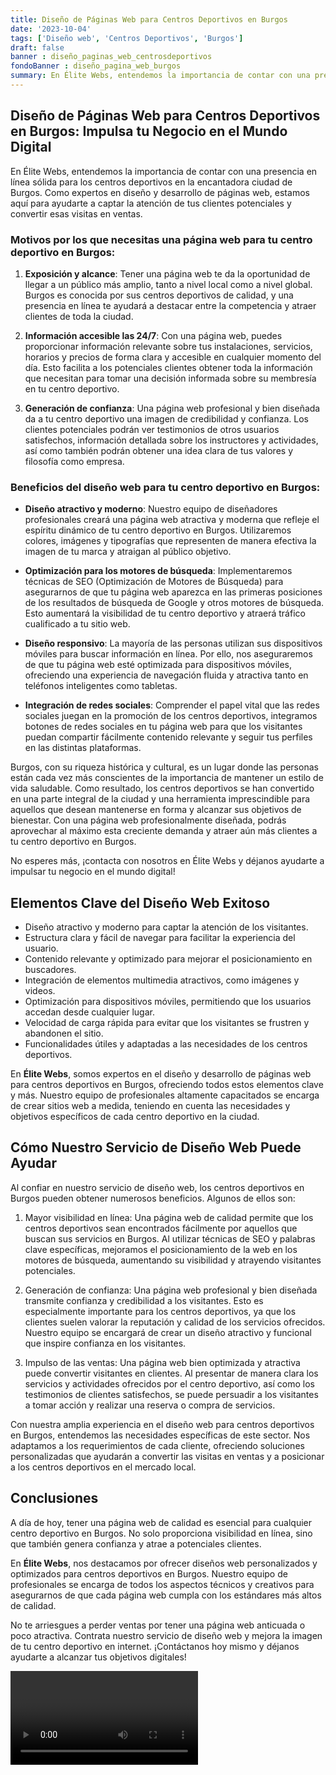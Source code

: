 ```yaml
---
title: Diseño de Páginas Web para Centros Deportivos en Burgos
date: '2023-10-04'
tags: ['Diseño web', 'Centros Deportivos', 'Burgos']
draft: false
banner : diseño_paginas_web_centrosdeportivos
fondoBanner : diseño_pagina_web_burgos
summary: En Élite Webs, entendemos la importancia de contar con una presencia en línea sólida para los centros deportivos en la encantadora ciudad de Burgos. Como expertos en diseño y desarrollo de páginas web, estamos aquí para ayudarte a captar la atención de tus clientes potenciales y convertir esas visitas en ventas.
---
```


## Diseño de Páginas Web para Centros Deportivos en Burgos: Impulsa tu Negocio en el Mundo Digital

En Élite Webs, entendemos la importancia de contar con una presencia en línea sólida para los centros deportivos en la encantadora ciudad de Burgos. Como expertos en diseño y desarrollo de páginas web, estamos aquí para ayudarte a captar la atención de tus clientes potenciales y convertir esas visitas en ventas.

### Motivos por los que necesitas una página web para tu centro deportivo en Burgos:

1. **Exposición y alcance**: Tener una página web te da la oportunidad de llegar a un público más amplio, tanto a nivel local como a nivel global. Burgos es conocida por sus centros deportivos de calidad, y una presencia en línea te ayudará a destacar entre la competencia y atraer clientes de toda la ciudad.

2. **Información accesible las 24/7**: Con una página web, puedes proporcionar información relevante sobre tus instalaciones, servicios, horarios y precios de forma clara y accesible en cualquier momento del día. Esto facilita a los potenciales clientes obtener toda la información que necesitan para tomar una decisión informada sobre su membresía en tu centro deportivo.

3. **Generación de confianza**: Una página web profesional y bien diseñada da a tu centro deportivo una imagen de credibilidad y confianza. Los clientes potenciales podrán ver testimonios de otros usuarios satisfechos, información detallada sobre los instructores y actividades, así como también podrán obtener una idea clara de tus valores y filosofía como empresa.

### Beneficios del diseño web para tu centro deportivo en Burgos:

- **Diseño atractivo y moderno**: Nuestro equipo de diseñadores profesionales creará una página web atractiva y moderna que refleje el espíritu dinámico de tu centro deportivo en Burgos. Utilizaremos colores, imágenes y tipografías que representen de manera efectiva la imagen de tu marca y atraigan al público objetivo.

- **Optimización para los motores de búsqueda**: Implementaremos técnicas de SEO (Optimización de Motores de Búsqueda) para asegurarnos de que tu página web aparezca en las primeras posiciones de los resultados de búsqueda de Google y otros motores de búsqueda. Esto aumentará la visibilidad de tu centro deportivo y atraerá tráfico cualificado a tu sitio web.

- **Diseño responsivo**: La mayoría de las personas utilizan sus dispositivos móviles para buscar información en línea. Por ello, nos aseguraremos de que tu página web esté optimizada para dispositivos móviles, ofreciendo una experiencia de navegación fluida y atractiva tanto en teléfonos inteligentes como tabletas.

- **Integración de redes sociales**: Comprender el papel vital que las redes sociales juegan en la promoción de los centros deportivos, integramos botones de redes sociales en tu página web para que los visitantes puedan compartir fácilmente contenido relevante y seguir tus perfiles en las distintas plataformas.

Burgos, con su riqueza histórica y cultural, es un lugar donde las personas están cada vez más conscientes de la importancia de mantener un estilo de vida saludable. Como resultado, los centros deportivos se han convertido en una parte integral de la ciudad y una herramienta imprescindible para aquellos que desean mantenerse en forma y alcanzar sus objetivos de bienestar. Con una página web profesionalmente diseñada, podrás aprovechar al máximo esta creciente demanda y atraer aún más clientes a tu centro deportivo en Burgos.

No esperes más, ¡contacta con nosotros en Élite Webs y déjanos ayudarte a impulsar tu negocio en el mundo digital!

<GifSeo />

<Cta />

## Elementos Clave del Diseño Web Exitoso

- Diseño atractivo y moderno para captar la atención de los visitantes.
- Estructura clara y fácil de navegar para facilitar la experiencia del usuario.
- Contenido relevante y optimizado para mejorar el posicionamiento en buscadores.
- Integración de elementos multimedia atractivos, como imágenes y videos.
- Optimización para dispositivos móviles, permitiendo que los usuarios accedan desde cualquier lugar.
- Velocidad de carga rápida para evitar que los visitantes se frustren y abandonen el sitio.
- Funcionalidades útiles y adaptadas a las necesidades de los centros deportivos.

En **Élite Webs**, somos expertos en el diseño y desarrollo de páginas web para centros deportivos en Burgos, ofreciendo todos estos elementos clave y más. Nuestro equipo de profesionales altamente capacitados se encarga de crear sitios web a medida, teniendo en cuenta las necesidades y objetivos específicos de cada centro deportivo en la ciudad.

## Cómo Nuestro Servicio de Diseño Web Puede Ayudar

Al confiar en nuestro servicio de diseño web, los centros deportivos en Burgos pueden obtener numerosos beneficios. Algunos de ellos son:

1. Mayor visibilidad en línea: Una página web de calidad permite que los centros deportivos sean encontrados fácilmente por aquellos que buscan sus servicios en Burgos. Al utilizar técnicas de SEO y palabras clave específicas, mejoramos el posicionamiento de la web en los motores de búsqueda, aumentando su visibilidad y atrayendo visitantes potenciales.

2. Generación de confianza: Una página web profesional y bien diseñada transmite confianza y credibilidad a los visitantes. Esto es especialmente importante para los centros deportivos, ya que los clientes suelen valorar la reputación y calidad de los servicios ofrecidos. Nuestro equipo se encargará de crear un diseño atractivo y funcional que inspire confianza en los visitantes.

3. Impulso de las ventas: Una página web bien optimizada y atractiva puede convertir visitantes en clientes. Al presentar de manera clara los servicios y actividades ofrecidos por el centro deportivo, así como los testimonios de clientes satisfechos, se puede persuadir a los visitantes a tomar acción y realizar una reserva o compra de servicios.

Con nuestra amplia experiencia en el diseño web para centros deportivos en Burgos, entendemos las necesidades específicas de este sector. Nos adaptamos a los requerimientos de cada cliente, ofreciendo soluciones personalizadas que ayudarán a convertir las visitas en ventas y a posicionar a los centros deportivos en el mercado local.

## Conclusiones

A día de hoy, tener una página web de calidad es esencial para cualquier centro deportivo en Burgos. No solo proporciona visibilidad en línea, sino que también genera confianza y atrae a potenciales clientes.

En **Élite Webs**, nos destacamos por ofrecer diseños web personalizados y optimizados para centros deportivos en Burgos. Nuestro equipo de profesionales se encarga de todos los aspectos técnicos y creativos para asegurarnos de que cada página web cumpla con los estándares más altos de calidad.

No te arriesgues a perder ventas por tener una página web anticuada o poco atractiva. Contrata nuestro servicio de diseño web y mejora la imagen de tu centro deportivo en internet. ¡Contáctanos hoy mismo y déjanos ayudarte a alcanzar tus objetivos digitales!

<Video />

<CtaBot job='Centros Deportivos' city='Burgos'/>

<Gmaps query='Burgos+españa+maps' />